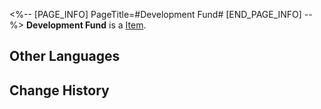 <%-- [PAGE_INFO]
PageTitle=#Development Fund#
[END_PAGE_INFO] --%>
{{Item Infobox
|id          = 53
|image       = Item Development Fund.png{{subst:void|<!--$UPLOAD:<<SpriteOutput/ItemFigures/53.png>-<Item Development Fund.png>-<Item Icons>>-->}}
|type        = 
|invCategory = 
|rarity      = 3
|effect      = 
|description = The museum development fund issued by the Architects.
}}
{{Description|As the museum continues to revitalize and improve, the Architects will issue a development budget for upgrading and recruiting staff, so that (Trailblazer) can better manage the various exhibit halls.}}
'''Development Fund''' is a [[Item]].

==Other Languages==
{{Other Languages
|en   = Development Fund
|zhs  = 发展资金
|zht  = 發展資金
|ja   = 発展資金
|ko   = 발전 기금
|es   = Fondos de desarrollo
|fr   = Fonds de développement
|ru   = Фонд развития
|th   = ทุนพัฒนา
|vi   = Quỹ Phát Triển
|de   = Entwicklungsgelder
|id   = Dana Pembangunan
|pt   = Fundos de Desenvolvimento
}}

==Change History==
{{Change History|1.1}}